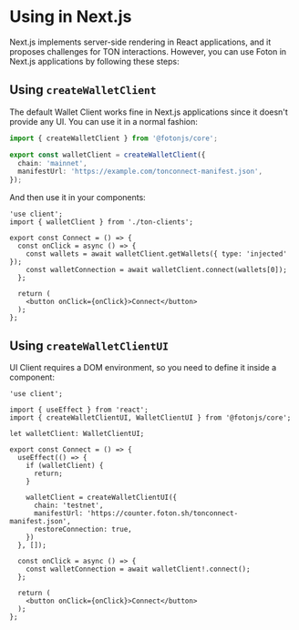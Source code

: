 # Using in Next.js

Next.js implements server-side rendering in React applications, and it proposes challenges for TON interactions.
However, you can use Foton in Next.js applications by following these steps:

## Using `createWalletClient`

The default Wallet Client works fine in Next.js applications since it doesn't provide any UI. You can use it in a normal fashion:

```ts filename="src/ton-clients.ts"
import { createWalletClient } from '@fotonjs/core';

export const walletClient = createWalletClient({
  chain: 'mainnet',
  manifestUrl: 'https://example.com/tonconnect-manifest.json',
});
```

And then use it in your components:

```tsx filename="src/connect.tsx"
'use client';
import { walletClient } from './ton-clients';

export const Connect = () => {
  const onClick = async () => {
    const wallets = await walletClient.getWallets({ type: 'injected' });
    const walletConnection = await walletClient.connect(wallets[0]);
  };

  return (
    <button onClick={onClick}>Connect</button>
  );
};
```

## Using `createWalletClientUI`

UI Client requires a DOM environment, so you need to define it inside a component:

```tsx filename="src/connect.tsx"
'use client';

import { useEffect } from 'react';
import { createWalletClientUI, WalletClientUI } from '@fotonjs/core';

let walletClient: WalletClientUI;

export const Connect = () => {
  useEffect(() => {
    if (walletClient) {
      return;
    }

    walletClient = createWalletClientUI({
      chain: 'testnet',
      manifestUrl: 'https://counter.foton.sh/tonconnect-manifest.json',
      restoreConnection: true,
    })
  }, []);

  const onClick = async () => {
    const walletConnection = await walletClient!.connect();
  };

  return (
    <button onClick={onClick}>Connect</button>
  );
};
```
